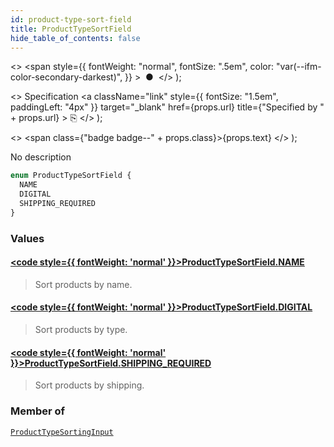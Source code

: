 ```yaml
---
id: product-type-sort-field
title: ProductTypeSortField
hide_table_of_contents: false
---
```


  <>
    <span
      style={{
        fontWeight: "normal",
        fontSize: ".5em",
        color: "var(--ifm-color-secondary-darkest)",
      }}
    >
      &nbsp;●&nbsp;
    </span>
  </>
);

  <>
    Specification
    <a
      className="link"
      style={{ fontSize: "1.5em", paddingLeft: "4px" }}
      target="\_blank"
      href={props.url}
      title={"Specified by " + props.url}
    >
      ⎘
    </a>
  </>
);

  <>
    <span class={"badge badge--" + props.class}>{props.text}</span>
  </>
);

No description

```graphql
enum ProductTypeSortField {
  NAME
  DIGITAL
  SHIPPING_REQUIRED
}
```

### Values

#### [<code style={{ fontWeight: 'normal' }}>ProductTypeSortField.<b>NAME</b></code>](#)

> Sort products by name.

#### [<code style={{ fontWeight: 'normal' }}>ProductTypeSortField.<b>DIGITAL</b></code>](#)

> Sort products by type.

#### [<code style={{ fontWeight: 'normal' }}>ProductTypeSortField.<b>SHIPPING_REQUIRED</b></code>](#)

> Sort products by shipping.

### Member of

[`ProductTypeSortingInput`](../../api-reference/inputs/product-type-sorting-input) <Badge class="secondary" text="input"/>
